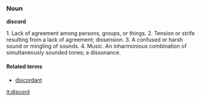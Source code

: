 ===Noun===
'''discord'''

1. Lack of agreement among persons, groups, or things.
2. Tension or strife resulting from a lack of agreement; dissension.
3. A confused or harsh sound or mingling of sounds.
4. Music. An inharmonious combination of simultaneously sounded tones; a dissonance.

====Related terms====
*[[discordant]]

[[it:discord]]